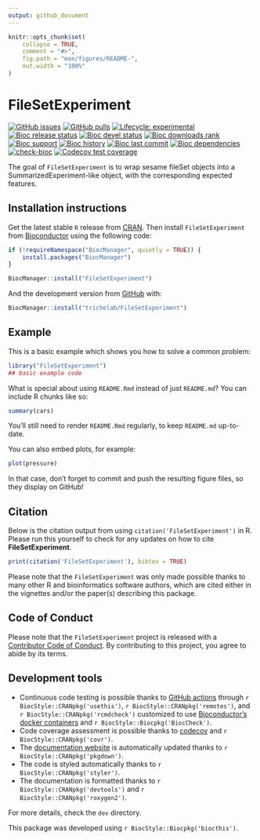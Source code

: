 ```yaml
---
output: github_document
---
```


<!-- README.md is generated from README.Rmd. Please edit that file -->

```r
knitr::opts_chunk$set(
    collapse = TRUE,
    comment = "#>",
    fig.path = "man/figures/README-",
    out.width = "100%"
)
```

# FileSetExperiment

<!-- badges: start -->
[![GitHub issues](https://img.shields.io/github/issues/trichelab/FileSetExperiment)](https://github.com/trichelab/FileSetExperiment/issues)
[![GitHub pulls](https://img.shields.io/github/issues-pr/trichelab/FileSetExperiment)](https://github.com/trichelab/FileSetExperiment/pulls)
[![Lifecycle: experimental](https://img.shields.io/badge/lifecycle-experimental-orange.svg)](https://lifecycle.r-lib.org/articles/stages.html#experimental)
[![Bioc release status](http://www.bioconductor.org/shields/build/release/bioc/FileSetExperiment.svg)](https://bioconductor.org/checkResults/release/bioc-LATEST/FileSetExperiment)
[![Bioc devel status](http://www.bioconductor.org/shields/build/devel/bioc/FileSetExperiment.svg)](https://bioconductor.org/checkResults/devel/bioc-LATEST/FileSetExperiment)
[![Bioc downloads rank](https://bioconductor.org/shields/downloads/release/FileSetExperiment.svg)](http://bioconductor.org/packages/stats/bioc/FileSetExperiment/)
[![Bioc support](https://bioconductor.org/shields/posts/FileSetExperiment.svg)](https://support.bioconductor.org/tag/FileSetExperiment)
[![Bioc history](https://bioconductor.org/shields/years-in-bioc/FileSetExperiment.svg)](https://bioconductor.org/packages/release/bioc/html/FileSetExperiment.html#since)
[![Bioc last commit](https://bioconductor.org/shields/lastcommit/devel/bioc/FileSetExperiment.svg)](http://bioconductor.org/checkResults/devel/bioc-LATEST/FileSetExperiment/)
[![Bioc dependencies](https://bioconductor.org/shields/dependencies/release/FileSetExperiment.svg)](https://bioconductor.org/packages/release/bioc/html/FileSetExperiment.html#since)
[![check-bioc](https://github.com/trichelab/FileSetExperiment/actions/workflows/check-bioc.yml/badge.svg)](https://github.com/trichelab/FileSetExperiment/actions/workflows/check-bioc.yml)
[![Codecov test coverage](https://codecov.io/gh/trichelab/FileSetExperiment/graph/badge.svg)](https://app.codecov.io/gh/trichelab/FileSetExperiment)
<!-- badges: end -->

The goal of `FileSetExperiment` is to wrap sesame fileSet objects into a 
SummarizedExperiment-like object, with the corresponding expected features.

## Installation instructions

Get the latest stable `R` release from [CRAN](http://cran.r-project.org/). Then install `FileSetExperiment` from [Bioconductor](http://bioconductor.org/) using the following code:

```r
if (!requireNamespace("BiocManager", quietly = TRUE)) {
    install.packages("BiocManager")
}

BiocManager::install("FileSetExperiment")
```

And the development version from [GitHub](https://github.com/trichelab/FileSetExperiment) with:

```r
BiocManager::install("trichelab/FileSetExperiment")
```
## Example

This is a basic example which shows you how to solve a common problem:

```r
library("FileSetExperiment")
## basic example code
```

What is special about using `README.Rmd` instead of just `README.md`? 
You can include R chunks like so:

```r
summary(cars)
```

You'll still need to render `README.Rmd` regularly, to keep `README.md` up-to-date.

You can also embed plots, for example:

```r
plot(pressure)
```

In that case, don't forget to commit and push the resulting figure files, so they display on GitHub!

## Citation

Below is the citation output from using `citation('FileSetExperiment')` in R. Please
run this yourself to check for any updates on how to cite __FileSetExperiment__.

```r
print(citation('FileSetExperiment'), bibtex = TRUE)
```

Please note that the `FileSetExperiment` was only made possible thanks to many other R and bioinformatics software authors, which are cited either in the vignettes and/or the paper(s) describing this package.

## Code of Conduct

Please note that the `FileSetExperiment` project is released with a [Contributor Code of Conduct](http://bioconductor.org/about/code-of-conduct/). By contributing to this project, you agree to abide by its terms.

## Development tools

* Continuous code testing is possible thanks to [GitHub actions](https://www.tidyverse.org/blog/2020/04/usethis-1-6-0/)  through `r BiocStyle::CRANpkg('usethis')`, `r BiocStyle::CRANpkg('remotes')`, and `r BiocStyle::CRANpkg('rcmdcheck')` customized to use [Bioconductor's docker containers](https://www.bioconductor.org/help/docker/) and `r BiocStyle::Biocpkg('BiocCheck')`.
* Code coverage assessment is possible thanks to [codecov](https://codecov.io/gh) and `r BiocStyle::CRANpkg('covr')`.
* The [documentation website](http://trichelab.github.io/FileSetExperiment) is automatically updated thanks to `r BiocStyle::CRANpkg('pkgdown')`.
* The code is styled automatically thanks to `r BiocStyle::CRANpkg('styler')`.
* The documentation is formatted thanks to `r BiocStyle::CRANpkg('devtools')` and `r BiocStyle::CRANpkg('roxygen2')`.

For more details, check the `dev` directory.

This package was developed using `r BiocStyle::Biocpkg('biocthis')`.


